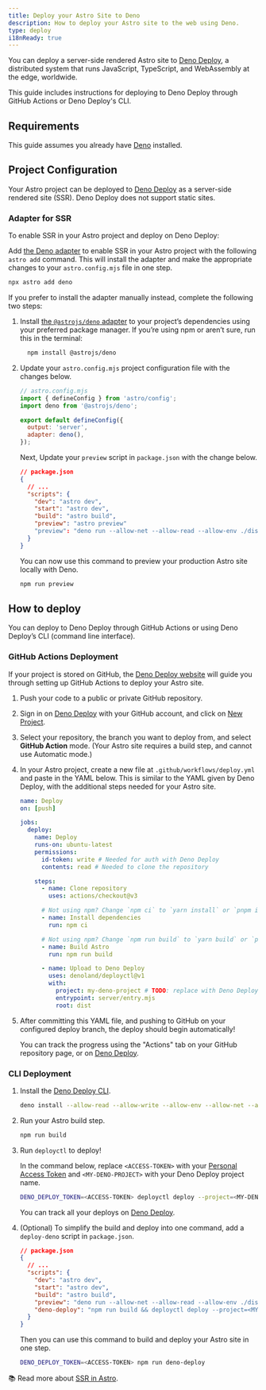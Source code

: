 ```yaml
---
title: Deploy your Astro Site to Deno
description: How to deploy your Astro site to the web using Deno.
type: deploy
i18nReady: true
---
```


You can deploy a server-side rendered Astro site to [Deno Deploy](https://deno.com/deploy), a distributed system that runs JavaScript, TypeScript, and WebAssembly at the edge, worldwide.

This guide includes instructions for deploying to Deno Deploy through GitHub Actions or Deno Deploy's CLI.

## Requirements

This guide assumes you already have [Deno](https://deno.land/) installed.

## Project Configuration

Your Astro project can be deployed to [Deno Deploy](https://deno.com/deploy) as a server-side rendered site (SSR). Deno Deploy does not support static sites.

### Adapter for SSR

To enable SSR in your Astro project and deploy on Deno Deploy:

Add [the Deno adapter][Deno adapter] to enable SSR in your Astro project with the following `astro add` command. This will install the adapter and make the appropriate changes to your `astro.config.mjs` file in one step.

```bash
npx astro add deno
```

If you prefer to install the adapter manually instead, complete the following two steps:

1. Install [the `@astrojs/deno` adapter][Deno adapter] to your project’s dependencies using your preferred package manager. If you’re using npm or aren’t sure, run this in the terminal:

    ```bash
      npm install @astrojs/deno
    ```

1. Update your `astro.config.mjs` project configuration file with the changes below.

    ```js ins={3,6-7}
    // astro.config.mjs
    import { defineConfig } from 'astro/config';
    import deno from '@astrojs/deno';

    export default defineConfig({
      output: 'server',
      adapter: deno(),
    });
    ```

    Next, Update your `preview` script in `package.json` with the change below.

    ```json del={8} ins={9}
    // package.json
    {
      // ...
      "scripts": {
        "dev": "astro dev",
        "start": "astro dev",
        "build": "astro build",
        "preview": "astro preview"
        "preview": "deno run --allow-net --allow-read --allow-env ./dist/server/entry.mjs"
      }
    }
    ```
    
    You can now use this command to preview your production Astro site locally with Deno.
    
    ```bash
    npm run preview
    ```

## How to deploy

You can deploy to Deno Deploy through GitHub Actions or using Deno Deploy’s CLI (command line interface).

### GitHub Actions Deployment

If your project is stored on GitHub, the [Deno Deploy website](https://dash.deno.com/) will guide you through setting up GitHub Actions to deploy your Astro site.

1. Push your code to a public or private GitHub repository.

1. Sign in on [Deno Deploy](https://dash.deno.com/) with your GitHub account, and click on [New Project](https://dash.deno.com).

1. Select your repository, the branch you want to deploy from, and select **GitHub Action** mode. (Your Astro site requires a build step, and cannot use Automatic mode.)
   
1. In your Astro project, create a new file at `.github/workflows/deploy.yml` and paste in the YAML below. This is similar to the YAML given by Deno Deploy, with the additional steps needed for your Astro site.

    ```yaml
    name: Deploy
    on: [push]

    jobs:
      deploy:
        name: Deploy
        runs-on: ubuntu-latest
        permissions:
          id-token: write # Needed for auth with Deno Deploy
          contents: read # Needed to clone the repository

        steps:
          - name: Clone repository
            uses: actions/checkout@v3

          # Not using npm? Change `npm ci` to `yarn install` or `pnpm i`
          - name: Install dependencies
            run: npm ci
    
          # Not using npm? Change `npm run build` to `yarn build` or `pnpm run build`
          - name: Build Astro
            run: npm run build

          - name: Upload to Deno Deploy
            uses: denoland/deployctl@v1
            with:
              project: my-deno-project # TODO: replace with Deno Deploy project name
              entrypoint: server/entry.mjs
              root: dist
    ```

1. After committing this YAML file, and pushing to GitHub on your configured deploy branch, the deploy should begin automatically!

   You can track the progress using the "Actions" tab on your GitHub repository page, or on [Deno Deploy](https://dash.deno.com).


### CLI Deployment

1. Install the [Deno Deploy CLI](https://deno.com/deploy/docs/deployctl).

    ```bash
    deno install --allow-read --allow-write --allow-env --allow-net --allow-run --no-check -r -f https://deno.land/x/deploy/deployctl.ts
    ```

1. Run your Astro build step.

    ```bash
    npm run build
    ```

1. Run `deployctl` to deploy!

   In the command below, replace `<ACCESS-TOKEN>` with your [Personal Access Token](https://dash.deno.com/user/access-tokens) and `<MY-DENO-PROJECT>` with your Deno Deploy project name.

    ```bash
    DENO_DEPLOY_TOKEN=<ACCESS-TOKEN> deployctl deploy --project=<MY-DENO-PROJECT> --no-static --include=./dist ./dist/server/entry.mjs
    ```
    
    You can track all your deploys on [Deno Deploy](https://dash.deno.com).

1. (Optional) To simplify the build and deploy into one command, add a `deploy-deno` script in `package.json`.

    ```json ins={9}
    // package.json
    {
      // ...
      "scripts": {
        "dev": "astro dev",
        "start": "astro dev",
        "build": "astro build",
        "preview": "deno run --allow-net --allow-read --allow-env ./dist/server/entry.mjs",
        "deno-deploy": "npm run build && deployctl deploy --project=<MY-DENO-PROJECT> --no-static --include=./dist ./dist/server/entry.mjs"
      }
    }
    ```
    
    Then you can use this command to build and deploy your Astro site in one step.
    
    ```bash
    DENO_DEPLOY_TOKEN=<ACCESS-TOKEN> npm run deno-deploy
    ```


📚 Read more about [SSR in Astro](/en/guides/server-side-rendering/).

[Deno adapter]: https://github.com/denoland/deno-astro-adapter
